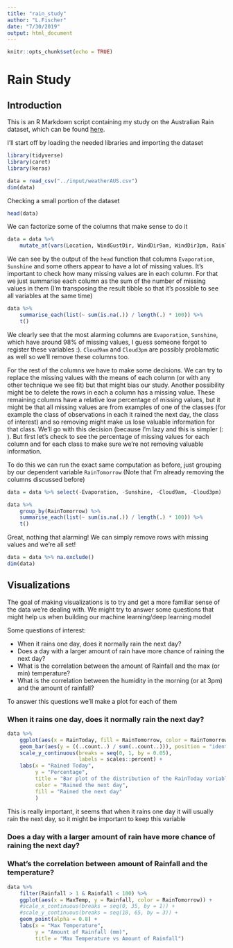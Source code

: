 ```yaml
---
title: "rain_study"
author: "L.Fischer"
date: "7/30/2019"
output: html_document
---
```


```r
knitr::opts_chunk$set(echo = TRUE)
```

# Rain Study

## Introduction

This is an R Markdown script containing my study on the Australian Rain dataset, which can be found [here](https://www.kaggle.com/jsphyg/weather-dataset-rattle-package).

I'll start off by loading the needed libraries and importing the dataset

```r
library(tidyverse)
library(caret)
library(keras)

data = read_csv("../input/weatherAUS.csv")
dim(data)
```

Checking a small portion of the dataset

```r
head(data)
```

We can factorize some of the columns that make sense to do it
```r
data = data %>% 
    mutate_at(vars(Location, WindGustDir, WindDir9am, WindDir3pm, RainToday, RainTomorrow), as.factor)
```

We can see by the output of the `head` function that columns `Evaporation`, `Sunshine` and some others appear to have a lot of missing values. It's important to check how many missing values are in each column.
For that we just summarise each column as the sum of the number of missing values in them (I'm transposing the result tibble so that it's possible to see all variables at the same time)

```r
data %>%
    summarise_each(list(~ sum(is.na(.)) / length(.) * 100)) %>%
    t()
```

We clearly see that the most alarming columns are `Evaporation`, `Sunshine`, which have around 98% of missing values, I guess someone forgot to register these variables :). `Cloud9am` and `Cloud3pm` are possibly problamatic as well so we'll remove these columns too.

For the rest of the columns we have to make some decisions. We can try to replace the missing values with the means of each column (or with any other technique we see fit) but that might bias our study. Another possibility might be to delete the rows in each a column has a missing value. These remaining columns have a relative low percentage of missing values, but it might be that all missing values are from examples of one of the classes (for example the class of observations in each it rained the next day, the class of interest) and so removing might make us lose valuable information for that class. We'll go with this decision (because I'm lazy and this is simpler (: ). But first let's check to see the percentage of missing values for each column and for each class to make sure we're not removing valuable information.

To do this we can run the exact same computation as before, just grouping by our dependent variable `RainTomorrow` (Note that I'm already removing the columns discussed before)

```r
data = data %>% select(-Evaporation, -Sunshine, -Cloud9am, -Cloud3pm)

data %>%
    group_by(RainTomorrow) %>%
    summarise_each(list(~ sum(is.na(.)) / length(.) * 100)) %>%
    t()
```

Great, nothing that alarming! We can simply remove rows with missing values and we're all set!

```r
data = data %>% na.exclude()
dim(data)
```

## Visualizations

The goal of making visualizations is to try and get a more familiar sense of the data we're dealing with. We might try to answer some questions that might help us when building our machine learning/deep learning model

Some questions of interest:

* When it rains one day, does it normally rain the next day?
* Does a day with a larger amount of rain have more chance of raining the next day?
* What is the correlation between the amount of Rainfall and the max (or min) temperature?
* What is the correlation between the humidity in the morning (or at 3pm) and the amount of rainfall?

To answer this questions we'll make a plot for each of them

### When it rains one day, does it normally rain the next day?

```r
data %>%
    ggplot(aes(x = RainToday, fill = RainTomorrow, color = RainTomorrow)) +
    geom_bar(aes(y = ((..count..) / sum(..count..))), position = "identity", alpha = 0.5) +
    scale_y_continuous(breaks = seq(0, 1, by = 0.05),
                       labels = scales::percent) +
    labs(x = "Rained Today",
         y = "Percentage",
         title = "Bar plot of the distribution of the RainToday variable, colorized depending if it rained the next day",
         color = "Rained the next day",
         fill = "Rained the next day"
         )
```

This is really important, it seems that when it rains one day it will usually rain the next day, so it might be important to keep this variable

### Does a day with a larger amount of rain have more chance of raining the next day?



### What's the correlation between amount of Rainfall and the temperature?

```r
data %>%
    filter(Rainfall > 1 & Rainfall < 100) %>% 
    ggplot(aes(x = MaxTemp, y = Rainfall, color = RainTomorrow)) +
    #scale_x_continuous(breaks = seq(0, 35, by = 1)) +
    #scale_y_continuous(breaks = seq(18, 65, by = 3)) +
    geom_point(alpha = 0.8) +
    labs(x = "Max Temperature",
         y = "Amount of Rainfall (mm)",
         title = "Max Temperature vs Amount of Rainfall")
```
